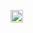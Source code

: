 <small>[[Image:Hammer tapissier.jpg|20px|第一局后手掷壶|link=]]</small><noinclude>
{{doc|content=
{{TemplateDataHeader}}
<TemplateData>{
"description": "A template that inserts a small inline image of a hammer to show who had the last stone advantage in curling scores",
"params": {
}
}</TemplateData>
[[Category:圖像插入模板]]
[[Category:冰壺模板]]
}}
</noinclude>